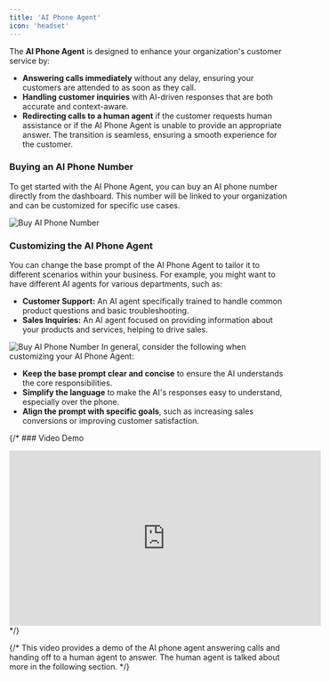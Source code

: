 ```yaml
---
title: 'AI Phone Agent'
icon: 'headset'
---
```


The **AI Phone Agent** is designed to enhance your organization's customer service by:

- **Answering calls immediately** without any delay, ensuring your customers are attended to as soon as they call.
- **Handling customer inquiries** with AI-driven responses that are both accurate and context-aware.
- **Redirecting calls to a human agent** if the customer requests human assistance or if the AI Phone Agent is unable to provide an appropriate answer. The transition is seamless, ensuring a smooth experience for the customer.

### Buying an AI Phone Number

To get started with the AI Phone Agent, you can buy an AI phone number directly from the dashboard. This number will be linked to your organization and can be customized for specific use cases.

<img src="/phone/buy-ai-phone.png" alt="Buy AI Phone Number" />

### Customizing the AI Phone Agent

You can change the base prompt of the AI Phone Agent to tailor it to different scenarios within your business. For example, you might want to have different AI agents for various departments, such as:

- **Customer Support:** An AI agent specifically trained to handle common product questions and basic troubleshooting.
- **Sales Inquiries:** An AI agent focused on providing information about your products and services, helping to drive sales.

<img src="/phone/customize-phone.png" alt="Buy AI Phone Number" />
In general, consider the following when customizing your AI Phone Agent:

- **Keep the base prompt clear and concise** to ensure the AI understands the core responsibilities.
- **Simplify the language** to make the AI's responses easy to understand, especially over the phone.
- **Align the prompt with specific goals**, such as increasing sales conversions or improving customer satisfaction.

{/* ### Video Demo

<iframe
  width="560"
  height="315"
  src="https://www.youtube.com/embed/FYmA-Xx2diU"
  title="AI Phone Agent Demo"
  frameborder="0"
  allow="accelerometer; autoplay; clipboard-write; encrypted-media; gyroscope; picture-in-picture; web-share"
  referrerpolicy="strict-origin-when-cross-origin"
  allowfullscreen
></iframe> */}

{/* This video provides a demo of the AI phone agent answering calls and handing off to a human agent to answer. The human agent is talked about more in the following section. */}
